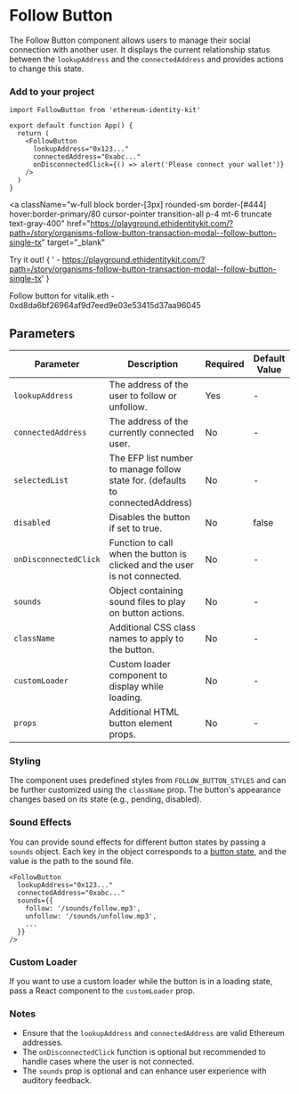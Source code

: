 
# Follow Button

The Follow Button component allows users to manage their social connection with another user. It displays the current relationship status between the `lookupAddress` and the `connectedAddress` and provides actions to change this state.

### Add to your project

```tsx copy
import FollowButton from 'ethereum-identity-kit'

export default function App() {
  return (
    <FollowButton
      lookupAddress="0x123..."
      connectedAddress="0xabc..."
      onDisconnectedClick={() => alert('Please connect your wallet')}
    />
  )
}
```

<a
  className="w-full block border-[3px] rounded-sm border-[#444] hover:border-primary/80 cursor-pointer transition-all p-4 mt-6 truncate text-gray-400"
  href="https://playground.ethidentitykit.com/?path=/story/organisms-follow-button-transaction-modal--follow-button-single-tx"
  target="_blank"
>
  <span className="text-primary">Try it out!</span>
  <span className="text-gray-400">
    {
      ' - https://playground.ethidentitykit.com/?path=/story/organisms-follow-button-transaction-modal--follow-button-single-tx'
    }
  </span>
</a>

<div className="w-full bg-[#222] border-[3px] rounded-sm border-[#444] p-8 mt-8 flex flex-col gap-6 justify-center items-center">
  <ConnectWalletButton />
  <div className="text-sm text-gray-400 mb-4">
    Follow button for vitalik.eth - 0xd8da6bf26964af9d7eed9e03e53415d37aa96045
  </div>
  <FollowButton lookupAddress="0xd8da6bf26964af9d7eed9e03e53415d37aa96045" />
</div>

## Parameters

| Parameter             | Description                                                                    | Required | Default Value |
| --------------------- | ------------------------------------------------------------------------------ | -------- | ------------- |
| `lookupAddress`       | The address of the user to follow or unfollow.                                 | Yes      | -             |
| `connectedAddress`    | The address of the currently connected user.                                   | No       | -             |
| `selectedList`        | The EFP list number to manage follow state for. (defaults to connectedAddress) | No       | -             |
| `disabled`            | Disables the button if set to true.                                            | No       | false         |
| `onDisconnectedClick` | Function to call when the button is clicked and the user is not connected.     | No       | -             |
| `sounds`              | Object containing sound files to play on button actions.                       | No       | -             |
| `className`           | Additional CSS class names to apply to the button.                             | No       | -             |
| `customLoader`        | Custom loader component to display while loading.                              | No       | -             |
| `props`               | Additional HTML button element props.                                          | No       | -             |

### Styling

The component uses predefined styles from `FOLLOW_BUTTON_STYLES` and can be further customized using the `className` prop. The button's appearance changes based on its state (e.g., pending, disabled).

### Sound Effects

You can provide sound effects for different button states by passing a `sounds` object. Each key in the object corresponds to a [button state](https://ethidentitykit.com/docs/hooks/useFollowButton), and the value is the path to the sound file.

```tsx copy
<FollowButton
  lookupAddress="0x123..."
  connectedAddress="0xabc..."
  sounds={{
    follow: '/sounds/follow.mp3',
    unfollow: '/sounds/unfollow.mp3',
    ...
  }}
/>
```

### Custom Loader

If you want to use a custom loader while the button is in a loading state, pass a React component to the `customLoader` prop.

### Notes

- Ensure that the `lookupAddress` and `connectedAddress` are valid Ethereum addresses.
- The `onDisconnectedClick` function is optional but recommended to handle cases where the user is not connected.
- The `sounds` prop is optional and can enhance user experience with auditory feedback.
